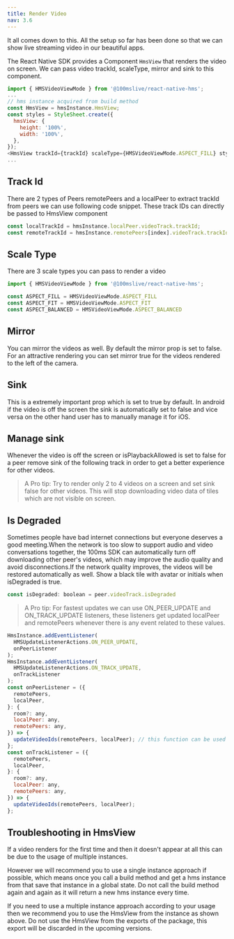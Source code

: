 ```yaml
---
title: Render Video
nav: 3.6
---
```


It all comes down to this. All the setup so far has been done so that we can show live streaming video in our beautiful apps.


The React Native SDK provides a Component `HmsView` that renders the video on screen.
We can pass video trackId, scaleType, mirror and sink to this component.

```js
import { HMSVideoViewMode } from '@100mslive/react-native-hms';
...
// hms instance acquired from build method
const HmsView = hmsInstance.HmsView;
const styles = StyleSheet.create({
  hmsView: {
    height: '100%',
    width: '100%',
  },
});
<HmsView trackId={trackId} scaleType={HMSVideoViewMode.ASPECT_FILL} style={styles.hmsView} mirror={true} sink={true} />
...
```


## Track Id
There are 2 types of Peers remotePeers and a localPeer to extract trackId from peers we can use following code snippet. These track IDs can directly be passed to HmsView component
```js
const localTrackId = hmsInstance.localPeer.videoTrack.trackId;
const remoteTrackId = hmsInstance.remotePeers[index].videoTrack.trackId;
```


## Scale Type
There are 3 scale types you can pass to render a video 
```js
import { HMSVideoViewMode } from '@100mslive/react-native-hms';

const ASPECT_FILL = HMSVideoViewMode.ASPECT_FILL
const ASPECT_FIT = HMSVideoViewMode.ASPECT_FIT
const ASPECT_BALANCED = HMSVideoViewMode.ASPECT_BALANCED
```


## Mirror
You can mirror the videos as well. By default the mirror prop is set to false. For an attractive rendering you can set mirror true for the videos rendered to the left of the camera.



## Sink
This is a extremely important prop which is set to true by default. In android if the video is off the screen the sink is automatically set to false and vice versa on the other hand user has to manually manage it for iOS.



## Manage sink
Whenever the video is off the screen or isPlaybackAllowed is set to false for a peer remove sink of the following track in order to get a better experience for other videos.

> A Pro tip: Try to render only 2 to 4 videos on a screen and set sink false for other videos. This will stop downloading video data of tiles which are not visible on screen.


## Is Degraded
Sometimes people have bad internet connections but everyone deserves a good meeting.When the network is too slow to support audio and video conversations together, the 100ms SDK can automatically turn off downloading other peer's videos, which may improve the audio quality and avoid disconnections.If the network quality improves, the videos will be restored automatically as well.
Show a black tile with avatar or initials when isDegraded is true.
```js
const isDegraded: boolean = peer.videoTrack.isDegraded
```


> A Pro tip: For fastest updates we can use ON_PEER_UPDATE and ON_TRACK_UPDATE listeners, these listeners get updated localPeer and remotePeers whenever there is any event related to these values.

```js
HmsInstance.addEventListener(
  HMSUpdateListenerActions.ON_PEER_UPDATE,
  onPeerListener
);
HmsInstance.addEventListener(
  HMSUpdateListenerActions.ON_TRACK_UPDATE,
  onTrackListener
);
const onPeerListener = ({
  remotePeers,
  localPeer,
}: {
  room?: any,
  localPeer: any,
  remotePeers: any,
}) => {
  updateVideoIds(remotePeers, localPeer); // this function can be used to update local and remotePeers on React-Native side
};
const onTrackListener = ({
  remotePeers,
  localPeer,
}: {
  room?: any,
  localPeer: any,
  remotePeers: any,
}) => {
  updateVideoIds(remotePeers, localPeer);
};
```

## Troubleshooting in HmsView

If a video renders for the first time and then it doesn't appear at all this can be due to the usage of multiple instances.

However we will recommend you to use a single instance approach if possible, which means once you call a build method and get a hms instance from that save that instance in a global state. Do not call the build method again and again as it will return a new hms instance every time.

If you need to use a multiple instance approach according to your usage then we recommend you to use the HmsView from the instance as shown above. Do not use the HmsView from the exports of the package, this export will be discarded in the upcoming versions.
